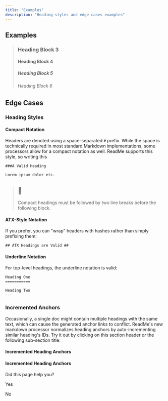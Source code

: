 ```yaml
---
title: "Examples"
description: "Heading styles and edge cases examples"
---
```

## Examples

> ### Heading Block 3
> 
> #### Heading Block 4
> 
> ##### Heading Block 5
> 
> ###### Heading Block 6

## Edge Cases

### Heading Styles

#### Compact Notation

Headers are denoted using a space-separated `#` prefix. While the space is technically required in most standard Markdown implementations, some processors allow for a compact notation as well. ReadMe supports this style, so writing this

```
###A Valid Heading

Lorem ipsum dolor etc.

```

> ## 🛑
> 
> Compact headings must be followed by two line breaks before the following block.

#### ATX-Style Notation

If you prefer, you can "wrap" headers with hashes rather than simply prefixing them:

```
## ATX Headings are Valid ##

```

#### Underline Notation

For top-level headings, the underline notation is valid:

```
Heading One
===========

Heading Two
---

```

### Incremented Anchors

Occasionally, a single doc might contain multiple headings with the same text, which can cause the generated anchor links to conflict. ReadMe's new markdown processor normalizes heading anchors by auto-incrementing similar heading's IDs. Try it out by clicking on this section header _or_ the following sub-section title:

#### Incremented Heading Anchors

#### Incremented Heading Anchors

Did this page help you?

Yes

No
